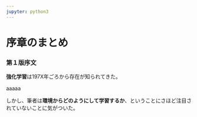 ---
jupyter: python3
---

# 序章のまとめ

### 第１版序文

**強化学習**は197X年ごろから存在が知られてきた。

aaaaa

しかし、筆者は**環境からどのようにして学習するか**、ということにさほど注目されていないことに気がついた。


